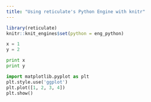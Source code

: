 ```yaml
---
title: "Using reticulate's Python Engine with knitr"
---
```


```r
library(reticulate)
knitr::knit_engines$set(python = eng_python)
```

```python
x = 1
y = 2
```

```python
print x
print y
```

```python
import matplotlib.pyplot as plt
plt.style.use('ggplot')
plt.plot([1, 2, 3, 4])
plt.show()
```

